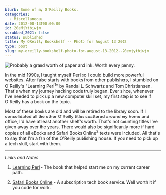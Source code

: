 ```yaml
---
blurb: Some of my O'Reilly Books.
categories:
  - Miscellaneous
date: 2012-08-13T00:00:00
id: 20eMjYtbiwjm
scrubbed_2021: false
status: published
title: My OReilly Bookshelf -- Photo for August 13 2012
type: post
slug: my-oreilly-bookshelf-photo-for-august-13-2012--20emjytbiwjm
---
```


![Probably a grand worth of paper and ink. Worth every penny.](/aws-20120813--0910-03.jpg)

In the mid 1990s, I taught myself Perl so I could build more powerful websites. After false starts with books from other publishers, I stumbled on O'Reilly's "Learning Perl<sup>1</sup>" by Randal L. Schwartz and Tom Christiansen. That's when my journey hacking code truly began. Ever since, whenever I've needed to pick up a new computer skill set, my first step is to see if O'Reilly has a book on the topic. 

Most of these books are old and will be retired to the library soon. If I consolidated all the other O'Reilly titles scattered around my home and office, I'd have at least another shelf's worth. That's not counting titles I've given away over the years. There would also be significantly more if hard copies of all eBooks and Safari Books Online<sup>2</sup> texts were included. All that's to say that I'm a fan of the O'Reilly publishing house. If you need to pick up a tech skill, start with them.


---


_Links and Notes_

1. [Learning Perl](http://www.amazon.com/gp/product/1449303587/ref=as_li_ss_tl?ie=UTF8&camp=1789&creative=390957&creativeASIN=1449303587&linkCode=as2&tag=tioa-20) - The book that helped start me on my current career path.

2. [Safari Books Online](http://safaribooksonline.com/) - A subscription tech book service. Well worth it if you code for work.